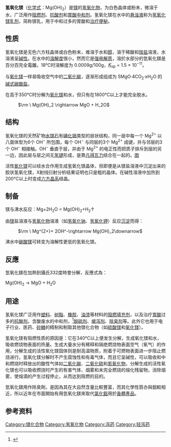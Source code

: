 {{Chembox
| ImageFile = Hydroxid hořečnatý.PNG
| IUPACName = Magnesium hydroxide
| OtherNames = 輕燒鎂砂
| Section1 = {{Chembox Identifiers
| CASNo = 1309-42-8
| CASNo_Ref = {{cascite|correct|CAS}}
|  PubChem  = 
|  ChemSpiderID_Ref  = {{chemspidercite|correct|chemspider}}|  ChemSpiderID  =  14107
|  ChEMBL_Ref  = {{ebicite|changed|EBI}}|  ChEMBL  =  1200718
|  UNII_Ref  = {{fdacite|correct|FDA}}|  UNII  =  NBZ3QY004S
|  InChI  =  1/Mg.2H2O/h;2*1H2/q+2;;/p-2
|  InChIKey  =  VTHJTEIRLNZDEV-NUQVWONBAW
|  ChEBI_Ref  = {{ebicite|correct|EBI}}|  ChEBI  =  6637
|  SMILES  =  [Mg+2].[OH-].[OH-]
|  StdInChI_Ref  = {{stdinchicite|correct|chemspider}}|  StdInChI  =  1S/Mg.2H2O/h;2*1H2/q+2;;/p-2
|  StdInChIKey_Ref  = {{stdinchicite|correct|chemspider}}|  StdInChIKey  =  VTHJTEIRLNZDEV-UHFFFAOYSA-L
|  RTECS  =  OM3570000
|  EINECS  =  215-170-3
|  Gmelin  =  485572
}}
| Section2 = {{Chembox Properties
| Formula = Mg(OH)<sub>2</sub>
| MolarMass = 58.33
| Appearance = 白色固体
| Density = 2.36 g/cm<sup>3</sup>
| MeltingPt = 350 °C 分解
| BoilingPt =
| Solubility = 1.2 mg/100 mL
| pKb= 1.8 (第一个 OH−), 2.56 (第二个 OH−) <ref>{{cite web|url=http://www.periodensystem-online.de/index.php?show=list&id=acid&prop=pKb-Werte&sel=oz&el=92|title=Sortierte Liste: pKb-Werte,  nach Ordnungszahl sortiert. – Das Periodensystem online|publisher=|accessdate=2019-01-15|archive-date=2018-11-16|archive-url=https://web.archive.org/web/20181116050427/http://www.periodensystem-online.de/index.php?show=list&id=acid&prop=pKb-Werte&sel=oz&el=92|dead-url=yes}}</ref>
  }}
| Section4 = {{Chembox Thermochemistry
| DeltaHf = −925 kJ/mol
| Entropy = 63 J K<sup>−1</sup> mol<sup>−1</sup>
| HeatCapacity =
  }}
| Section7 = {{Chembox Hazards
| ExternalMSDS = [https://fscimage.fishersci.com/msds/13405.htm MSDS]
| EUIndex = 未列出
| NFPA-H = 1
| NFPA-F = 0
| NFPA-R = 0
| NFPA-O =
| MainHazards =
| FlashPt = 不可燃
| Autoignition =
  }}
| Section8 = {{Chembox Related
| OtherAnions = [[氧化镁|氧化镁]]
| OtherCations = [[氢氧化铍|氢氧化铍]]、[[氢氧化钙|氢氧化钙]]、[[氢氧化锶|氢氧化锶]]、[[氢氧化钡|氢氧化钡]]
  }}
}}

'''氢氧化镁'''（[[化学式|化学式]]：Mg(OH)<sub>2</sub>）是[[镁|镁]]的[[氢氧化物|氢氧化物]]，为白色晶体或粉末，微溶于水，广泛用作[[阻燃剂|阻燃剂]]、[[抗酸剂|抗酸剂]]和[[胃酸|胃酸]][[中和剂|中和剂]]。氢氧化镁在水中的[[悬浊液|悬浊液]]称为[[氢氧化镁乳剂|氢氧化镁乳剂]]，简称镁乳，用于中和过多的胃酸和[[泻药|治疗便秘]]。

== 性质 ==

氢氧化镁是无色六方柱晶体或白色粉末，难溶于水和[[醇|醇]]，溶于稀酸和[[铵盐|铵盐]]溶液，水溶液呈[[碱性|碱性]]。在水中的[[溶解度|溶解度]]很小，然而它是[[强电解质|强电解质]]，溶於水部分的氫氧化鎂是百分百完全電離。18℃时溶解度为 0.0009g/100g，[[Ksp|''K''<sub>sp</sub>]] = 1.5 × 10<sup>−11</sup>。

与[[氧化镁|氧化镁]]一样易吸收空气中的[[二氧化碳|二氧化碳]]，逐渐形成组成为 5MgO·4CO<sub>2</sub>·xH<sub>2</sub>O 的[[碱式|碱式]][[碳酸盐|碳酸盐]]。

在高于350℃时分解为[[氧化镁|氧化镁]]和水，但只有在1800℃以上才能完全脱水。

: <math>\rm \ Mg(OH)_2 \rightarrow MgO + H_2O</math>

== 结构 ==

氢氧化镁的天然矿物[[水镁石|水镁石]]有[[碘化镉|碘化镉]]类型的层状结构，同一层中每一个 Mg<sup>2+</sup> 以八面体型为6个 OH<sup>−</sup> 所包围，每个 OH<sup>−</sup> 与同层的3个 Mg<sup>2+</sup> 成键，并与邻层的3个 OH<sup>−</sup> 相接触。OH<sup>−</sup> 垂直于层，并由于 Mg<sup>2+</sup> 的电正性而把质子排斥到层的另一边，因此层与层之间无[[氢键|氢键]]形成，是靠[[凡得瓦力|凡得瓦力]]结合在一起的。[http://www.cryst.bbk.ac.uk/PPS2/projects/loesel/chap04.htm 图] {{Wayback|url=http://www.cryst.bbk.ac.uk/PPS2/projects/loesel/chap04.htm |date=20091117122731 }}

活性[[氧化镁|氧化镁]]可以经水合作用生成氢氧化镁晶体，但即便是从镁盐溶液中沉淀出来的胶状氢氧化镁，X射线衍射分析结果证明也只是粗的晶体。在碱性溶液中加热到200℃以上时变成[[六方晶系|六方晶系]]结晶。

== 制备 ==
镁与沸水反应：Mg+2H<sub>2</sub>O = Mg(OH)<sub>2</sub>+H<sub>2</sub>↑

由[[镁|镁]]盐溶液与[[氢氧化物|氢氧化物]]溶液（如[[氢氧化钠|氢氧化钠]]、[[氢氧化钾|氢氧化钾]]）反应[[沉淀|沉淀]]而得：

: <math>\rm \ Mg^{2+}+ 2OH^-\rightarrow Mg(OH)_2\downarrow</math>

沸水中[[碳酸镁|碳酸镁]]可转变为溶解性更低的氢氧化镁。

== 反應 ==
氫氧化鎂在加熱到攝氏332度時會分解，反應式為：

Mg(OH)<sub>2</sub>  → MgO  + H<sub>2</sub>O
== 用途 ==

氢氧化镁广泛用作[[塑料|塑料]]、[[树脂|树脂]]、[[橡胶|橡胶]]、[[油漆|油漆]]等材料的[[阻燃剂|阻燃填充剂]]，以及治疗[[胃酸|胃酸]]过多的[[抗酸剂|抗酸剂]]，含酸废水的中和剂，<ref>{{cite web|title=White Paper: The Use Of Magnesium Hydroxide Slurry For Biological Treatment Of Municipal And Industrial Wastewater|url=http://www.wateronline.com/article.mvc/The-Use-Of-Magnesium-Hydroxide-Slurry-For-Bio-0001?VNETCOOKIE=NO|date=2004-08-12|publisher=Water Online|first=Aileen|last=Gibson|coauthors=Michael Maniocha|accessdate=2009-05-13|archive-date=2011-01-05|archive-url=https://web.archive.org/web/20110105235446/http://www.wateronline.com/article.mvc/The-Use-Of-Magnesium-Hydroxide-Slurry-For-Bio-0001?VNETCOOKIE=NO|dead-url=no}}</ref>[[脱硫剂|脱硫剂]]、[[缓泻剂|缓泻剂]]、[[除臭剂|除臭剂]]等。此外它也用于电子行业、医药、[[砂糖|砂糖]]的精制和制取其他镁化合物（如[[硫酸镁|硫酸镁]]和[[氧化镁|氧化镁]]）。

氢氧化镁有阻燃性质的原因是：它在340℃以上便发生分解，生成氧化镁和水，吸收燃烧物表面的热量。生成大量水分有稀释和隔绝燃烧物表面空气（氧气）的作用，分解生成的活性氧化镁固体则是耐高温物质，附着于可燃物表面进一步阻止燃烧进行。氢氧化镁分解时不产生腐蚀性和有毒气体，而且它呈碱性，可以吸收和中和燃烧时释放出的酸性气体如[[二氧化碳|二氧化碳]]、[[二氧化硫|二氧化硫]]和[[氮氧化物|氮氧化物]]，分解生成的活性氧化镁也可以吸收燃烧时产生的有害气体、烟雾和未完全燃烧的熔化残留物，消除烟雾，使熔滴的产生过程停止，从而达到阻燃的目的。

氫氧化鎂用作除臭劑，是因為其在大自然含量比較豐富，而其化學性質亦與鋁較相近，所以近年在市面開始有用氫氧化鎂來取代[[氯化鋁|氯化鋁]]用於[[香體劑|香體產品]]。

== 参考资料 ==
{{Reflist|}}

{{氢氧化物}}
{{鎂化合物}}
{{抗酸药}}
{{Urologicals, including antispasmodics}}
{{轻泻药}}

[[Category:镁化合物|Category:镁化合物]]
[[Category:氢氧化物|Category:氢氧化物]]
[[Category:泻药|Category:泻药]]
[[Category:轻泻药|Category:轻泻药]]